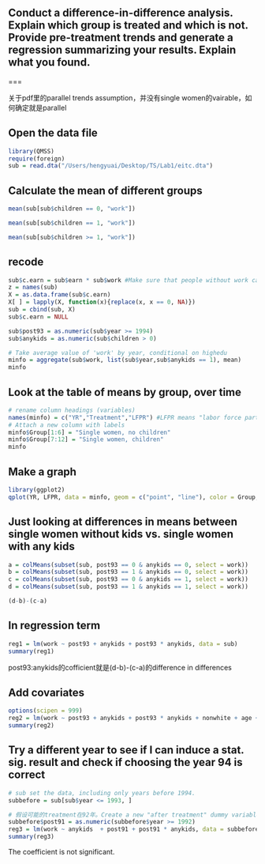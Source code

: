 
## Conduct a difference-in-difference analysis.  Explain which group is treated and which is not.  Provide pre-treatment trends and generate a regression summarizing your results.  Explain what you found. 

===

关于pdf里的parallel trends assumption，并没有single women的vairable，如何确定就是parallel

## Open the data file
```r
library(QMSS)
require(foreign)
sub = read.dta("/Users/hengyuai/Desktop/TS/Lab1/eitc.dta")

```

## Calculate the mean of different groups
```r
mean(sub[sub$children == 0, "work"])
```

```r
mean(sub[sub$children == 1, "work"])
```

```r
mean(sub[sub$children >= 1, "work"])
```

## recode
```r
sub$c.earn = sub$earn * sub$work #Make sure that people without work can't get any earnings
z = names(sub)
X = as.data.frame(sub$c.earn)
X[ ] = lapply(X, function(x){replace(x, x == 0, NA)})
sub = cbind(sub, X)
sub$c.earn = NULL

sub$post93 = as.numeric(sub$year >= 1994)
sub$anykids = as.numeric(sub$children > 0)

# Take average value of 'work' by year, conditional on highedu
minfo = aggregate(sub$work, list(sub$year,sub$anykids == 1), mean)
minfo
```

## Look at the table of means by group, over time
```r
# rename column headings (variables)
names(minfo) = c("YR","Treatment","LFPR") #LFPR means "labor force participation rate"
# Attach a new column with labels
minfo$Group[1:6] = "Single women, no children"
minfo$Group[7:12] = "Single women, children"
minfo
```

## Make a graph
```r
library(ggplot2)
qplot(YR, LFPR, data = minfo, geom = c("point", "line"), color = Group, xlab = "Year", ylab = "Labor Force Participation Rate")
```

## Just looking at differences in means between single women without kids vs. single women with any kids
```r
a = colMeans(subset(sub, post93 == 0 & anykids == 0, select = work))
b = colMeans(subset(sub, post93 == 1 & anykids == 0, select = work))
c = colMeans(subset(sub, post93 == 0 & anykids == 1, select = work))
d = colMeans(subset(sub, post93 == 1 & anykids == 1, select = work))

(d-b)-(c-a)
```

## In regression term
```r
reg1 = lm(work ~ post93 + anykids + post93 * anykids, data = sub)
summary(reg1)
```
post93:anykids的cofficient就是(d-b)-(c-a)的difference in differences

## Add covariates
```r
options(scipen = 999)
reg2 = lm(work ~ post93 + anykids + post93 * anykids + nonwhite + age + I(age^2) + ed + finc +I(finc-earn), data = sub)
summary(reg2)
```

## Try a different year to see if I can induce a stat. sig. result and check if choosing the year 94 is correct
```r
# sub set the data, including only years before 1994.
subbefore = sub[sub$year <= 1993, ]

# 假设可能的treatment在92年。Create a new "after treatment" dummy variable and interaction term
subbefore$post91 = as.numeric(subbefore$year >= 1992)
reg3 = lm(work ~ anykids  + post91 + post91 * anykids, data = subbefore)
summary(reg3)
```
The coefficient is not significant.





